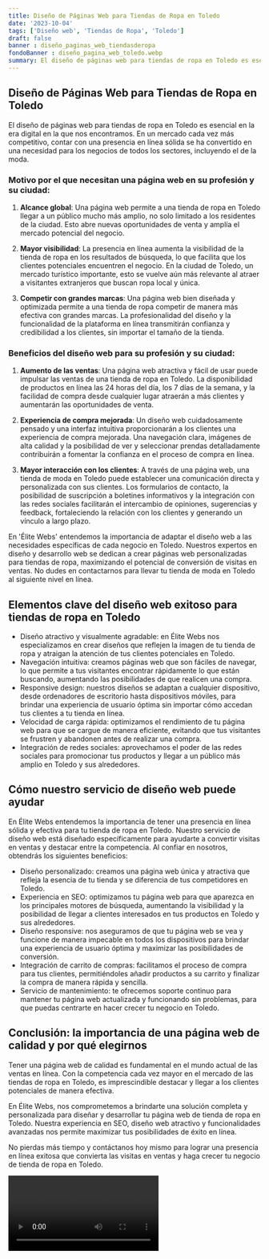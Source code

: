 ```yaml
---
title: Diseño de Páginas Web para Tiendas de Ropa en Toledo
date: '2023-10-04'
tags: ['Diseño web', 'Tiendas de Ropa', 'Toledo']
draft: false
banner : diseño_paginas_web_tiendasderopa
fondoBanner : diseño_pagina_web_toledo.webp
summary: El diseño de páginas web para tiendas de ropa en Toledo es esencial en la era digital en la que nos encontramos. En un mercado cada vez más competitivo, contar con una presencia en línea sólida se ha convertido en una necesidad para los negocios de todos los sectores, incluyendo el de la moda.
---
```


## Diseño de Páginas Web para Tiendas de Ropa en Toledo

El diseño de páginas web para tiendas de ropa en Toledo es esencial en la era digital en la que nos encontramos. En un mercado cada vez más competitivo, contar con una presencia en línea sólida se ha convertido en una necesidad para los negocios de todos los sectores, incluyendo el de la moda.

### Motivo por el que necesitan una página web en su profesión y su ciudad:

1. **Alcance global**: Una página web permite a una tienda de ropa en Toledo llegar a un público mucho más amplio, no solo limitado a los residentes de la ciudad. Esto abre nuevas oportunidades de venta y amplía el mercado potencial del negocio.

2. **Mayor visibilidad**: La presencia en línea aumenta la visibilidad de la tienda de ropa en los resultados de búsqueda, lo que facilita que los clientes potenciales encuentren el negocio. En la ciudad de Toledo, un mercado turístico importante, esto se vuelve aún más relevante al atraer a visitantes extranjeros que buscan ropa local y única.

3. **Competir con grandes marcas**: Una página web bien diseñada y optimizada permite a una tienda de ropa competir de manera más efectiva con grandes marcas. La profesionalidad del diseño y la funcionalidad de la plataforma en línea transmitirán confianza y credibilidad a los clientes, sin importar el tamaño de la tienda.

### Beneficios del diseño web para su profesión y su ciudad:

1. **Aumento de las ventas**: Una página web atractiva y fácil de usar puede impulsar las ventas de una tienda de ropa en Toledo. La disponibilidad de productos en línea las 24 horas del día, los 7 días de la semana, y la facilidad de compra desde cualquier lugar atraerán a más clientes y aumentarán las oportunidades de venta.

2. **Experiencia de compra mejorada**: Un diseño web cuidadosamente pensado y una interfaz intuitiva proporcionarán a los clientes una experiencia de compra mejorada. Una navegación clara, imágenes de alta calidad y la posibilidad de ver y seleccionar prendas detalladamente contribuirán a fomentar la confianza en el proceso de compra en línea.

3. **Mayor interacción con los clientes**: A través de una página web, una tienda de moda en Toledo puede establecer una comunicación directa y personalizada con sus clientes. Los formularios de contacto, la posibilidad de suscripción a boletines informativos y la integración con las redes sociales facilitarán el intercambio de opiniones, sugerencias y feedback, fortaleciendo la relación con los clientes y generando un vínculo a largo plazo.

En 'Élite Webs' entendemos la importancia de adaptar el diseño web a las necesidades específicas de cada negocio en Toledo. Nuestros expertos en diseño y desarrollo web se dedican a crear páginas web personalizadas para tiendas de ropa, maximizando el potencial de conversión de visitas en ventas. No dudes en contactarnos para llevar tu tienda de moda en Toledo al siguiente nivel en línea.

<GifSeo />

<Cta />

## Elementos clave del diseño web exitoso para tiendas de ropa en Toledo

- Diseño atractivo y visualmente agradable: en Élite Webs nos especializamos en crear diseños que reflejen la imagen de tu tienda de ropa y atraigan la atención de tus clientes potenciales en Toledo.
- Navegación intuitiva: creamos páginas web que son fáciles de navegar, lo que permite a tus visitantes encontrar rápidamente lo que están buscando, aumentando las posibilidades de que realicen una compra.
- Responsive design: nuestros diseños se adaptan a cualquier dispositivo, desde ordenadores de escritorio hasta dispositivos móviles, para brindar una experiencia de usuario óptima sin importar cómo accedan tus clientes a tu tienda en línea.
- Velocidad de carga rápida: optimizamos el rendimiento de tu página web para que se cargue de manera eficiente, evitando que tus visitantes se frustren y abandonen antes de realizar una compra.
- Integración de redes sociales: aprovechamos el poder de las redes sociales para promocionar tus productos y llegar a un público más amplio en Toledo y sus alrededores.
  
## Cómo nuestro servicio de diseño web puede ayudar

En Élite Webs entendemos la importancia de tener una presencia en línea sólida y efectiva para tu tienda de ropa en Toledo. Nuestro servicio de diseño web está diseñado específicamente para ayudarte a convertir visitas en ventas y destacar entre la competencia. Al confiar en nosotros, obtendrás los siguientes beneficios:

- Diseño personalizado: creamos una página web única y atractiva que refleja la esencia de tu tienda y se diferencia de tus competidores en Toledo.
- Experiencia en SEO: optimizamos tu página web para que aparezca en los principales motores de búsqueda, aumentando la visibilidad y la posibilidad de llegar a clientes interesados en tus productos en Toledo y sus alrededores.
- Diseño responsive: nos aseguramos de que tu página web se vea y funcione de manera impecable en todos los dispositivos para brindar una experiencia de usuario óptima y maximizar las posibilidades de conversión.
- Integración de carrito de compras: facilitamos el proceso de compra para tus clientes, permitiéndoles añadir productos a su carrito y finalizar la compra de manera rápida y sencilla.
- Servicio de mantenimiento: te ofrecemos soporte continuo para mantener tu página web actualizada y funcionando sin problemas, para que puedas centrarte en hacer crecer tu negocio en Toledo.

## Conclusión: la importancia de una página web de calidad y por qué elegirnos

Tener una página web de calidad es fundamental en el mundo actual de las ventas en línea. Con la competencia cada vez mayor en el mercado de las tiendas de ropa en Toledo, es imprescindible destacar y llegar a los clientes potenciales de manera efectiva.

En Élite Webs, nos comprometemos a brindarte una solución completa y personalizada para diseñar y desarrollar tu página web de tienda de ropa en Toledo. Nuestra experiencia en SEO, diseño web atractivo y funcionalidades avanzadas nos permite maximizar tus posibilidades de éxito en línea.

No pierdas más tiempo y contáctanos hoy mismo para lograr una presencia en línea exitosa que convierta las visitas en ventas y haga crecer tu negocio de tienda de ropa en Toledo.

<Video />

<CtaBot job='Tiendas de Ropa' city='Toledo'/>

<Gmaps query='Toledo+españa+maps' />